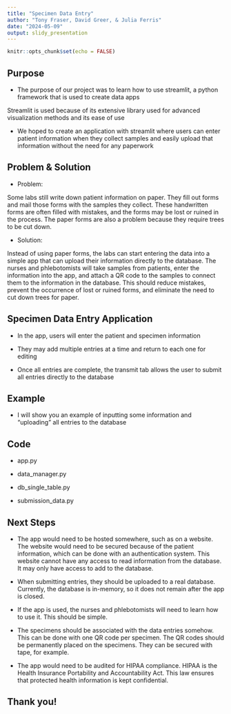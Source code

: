 ---
title: "Specimen Data Entry"
author: "Tony Fraser, David Greer, & Julia Ferris"
date: "2024-05-09"
output: slidy_presentation
---

```{r setup, include=FALSE}
knitr::opts_chunk$set(echo = FALSE)
```

## Purpose

- The purpose of our project was to learn how to use streamlit, a python framework that is used to create data apps

Streamlit is used because of its extensive library used for advanced visualization methods and its ease of use

- We hoped to create an application with streamlit where users can enter patient information when they collect samples and easily upload that information without the need for any paperwork


## Problem & Solution

- Problem:

Some labs still write down patient information on paper. They fill out forms and mail those forms with the samples they collect. These handwritten forms are often filled with mistakes, and the forms may be lost or ruined in the process. The paper forms are also a problem because they require trees to be cut down.

- Solution:

Instead of using paper forms, the labs can start entering the data into a simple app that can upload their information directly to the database. The nurses and phlebotomists will take samples from patients, enter the information into the app, and attach a QR code to the samples to connect them to the information in the database. This should reduce mistakes, prevent the occurrence of lost or ruined forms, and eliminate the need to cut down trees for paper.

## Specimen Data Entry Application

- In the app, users will enter the patient and specimen information

- They may add multiple entries at a time and return to each one for editing

- Once all entries are complete, the transmit tab allows the user to submit all entries directly to the database

## Example

- I will show you an example of inputting some information and "uploading" all entries to the database

## Code

- app.py

- data_manager.py

- db_single_table.py

- submission_data.py

## Next Steps

- The app would need to be hosted somewhere, such as on a website. The website would need to be secured because of the patient information, which can be done with an authentication system. This website cannot have any access to read information from the database. It may only have access to add to the database.

- When submitting entries, they should be uploaded to a real database. Currently, the database is in-memory, so it does not remain after the app is closed.

- If the app is used, the nurses and phlebotomists will need to learn how to use it. This should be simple.

- The specimens should be associated with the data entries somehow. This can be done with one QR code per specimen. The QR codes should be permanently placed on the specimens. They can be secured with tape, for example.

- The app would need to be audited for HIPAA compliance. HIPAA is the Health Insurance Portability and Accountability Act. This law ensures that protected health information is kept confidential. 

## Thank you!
